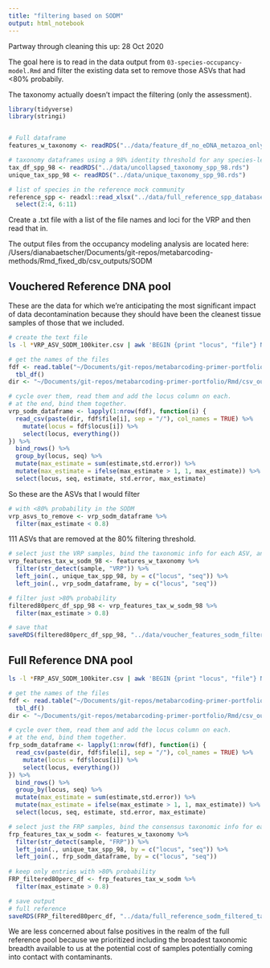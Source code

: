 ```yaml
---
title: "filtering based on SODM"
output: html_notebook
---
```


Partway through cleaning this up: 28 Oct 2020

The goal here is to read in the data output from `03-species-occupancy-model.Rmd` and filter the existing data set to remove those ASVs that had <80% probabily.

The taxonomy actually doesn't impact the filtering (only the assessment).



```r
library(tidyverse)
library(stringi)


# Full dataframe
features_w_taxonomy <- readRDS("../data/feature_df_no_eDNA_metazoa_only.rds")

# taxonomy dataframes using a 98% identity threshold for any species-level assignments
tax_df_spp_98 <- readRDS("../data/uncollapsed_taxonomy_spp_98.rds")
unique_tax_spp_98 <- readRDS("../data/unique_taxonomy_spp_98.rds")

# list of species in the reference mock community 
reference_spp <- readxl::read_xlsx("../data/full_reference_spp_database_info.xlsx") %>%
  select(2:4, 6:11)

```


Create a .txt file with a list of the file names and loci for the VRP and then read that in.

The output files from the occupancy modeling analysis are located here:
/Users/dianabaetscher/Documents/git-repos/metabarcoding-methods/Rmd_fixed_db/csv_outputs/SODM


## Vouchered Reference DNA pool

These are the data for which we're anticipating the most significant impact of data decontamination because they should have been the cleanest tissue samples of those that we included.


```sh
# create the text file 
ls -l *VRP_ASV_SODM_100kiter.csv | awk 'BEGIN {print "locus", "file"} NR >1 && !/posinfo/ {num = $NF; gsub(/filename/, "", num); gsub(/[._].*$/, "", num);  print num, $NF}' > ../../../data/VRP-SODM-file-list.txt 
```

```r
# get the names of the files
fdf <- read.table("~/Documents/git-repos/metabarcoding-primer-portfolio/data/VRP-SODM-file-list.txt", stringsAsFactors = FALSE, header = TRUE) %>%
  tbl_df()
dir <- "~/Documents/git-repos/metabarcoding-primer-portfolio/Rmd/csv_outputs/sodm"

# cycle over them, read them and add the locus column on each.
# at the end, bind them together.
vrp_sodm_dataframe <- lapply(1:nrow(fdf), function(i) {
  read_csv(paste(dir, fdf$file[i], sep = "/"), col_names = TRUE) %>%
    mutate(locus = fdf$locus[i]) %>%
    select(locus, everything())
}) %>%
  bind_rows() %>%
  group_by(locus, seq) %>%
  mutate(max_estimate = sum(estimate,std.error)) %>%
  mutate(max_estimate = ifelse(max_estimate > 1, 1, max_estimate)) %>% # make 1 the maximum probability.
  select(locus, seq, estimate, std.error, max_estimate)

```

So these are the ASVs that I would filter
```r
# with <80% probability in the SODM
vrp_asvs_to_remove <- vrp_sodm_dataframe %>%
  filter(max_estimate < 0.8)
```
111 ASVs that are removed at the 80% filtering threshold.

```r
# select just the VRP samples, bind the taxonomic info for each ASV, and then bind the SODM estimates
vrp_features_tax_w_sodm_98 <- features_w_taxonomy %>%
  filter(str_detect(sample, "VRP")) %>%
  left_join(., unique_tax_spp_98, by = c("locus", "seq")) %>%
  left_join(., vrp_sodm_dataframe, by = c("locus", "seq"))

# filter just >80% probability
filtered80perc_df_spp_98 <- vrp_features_tax_w_sodm_98 %>%
  filter(max_estimate > 0.8)

# save that
saveRDS(filtered80perc_df_spp_98, "../data/voucher_features_sodm_filtered_taxonomy_df.rds", compress = "xz")

```



## Full Reference DNA pool

```sh
ls -l *FRP_ASV_SODM_100kiter.csv | awk 'BEGIN {print "locus", "file"} NR >1 && !/posinfo/ {num = $NF; gsub(/filename/, "", num); gsub(/[._].*$/, "", num);  print num, $NF}' > ../../../data/FRP-SODM-file-list.txt 

```

```r
# get the names of the files
fdf <- read.table("~/Documents/git-repos/metabarcoding-primer-portfolio/data/FRP-SODM-file-list.txt", stringsAsFactors = FALSE, header = TRUE) %>%
  tbl_df()
dir <- "~/Documents/git-repos/metabarcoding-primer-portfolio/Rmd/csv_outputs/sodm"

# cycle over them, read them and add the locus column on each.
# at the end, bind them together.
frp_sodm_dataframe <- lapply(1:nrow(fdf), function(i) {
  read_csv(paste(dir, fdf$file[i], sep = "/"), col_names = TRUE) %>%
    mutate(locus = fdf$locus[i]) %>%
    select(locus, everything())
}) %>%
  bind_rows() %>%
  group_by(locus, seq) %>%
  mutate(max_estimate = sum(estimate,std.error)) %>%
  mutate(max_estimate = ifelse(max_estimate > 1, 1, max_estimate)) %>% # make 1 the maximum probability.
  select(locus, seq, estimate, std.error, max_estimate)

```


```r
# select just the FRP samples, bind the consensus taxonomic info for each ASV, and then bind the SODM estimates
frp_features_tax_w_sodm <- features_w_taxonomy %>%
  filter(str_detect(sample, "FRP")) %>%
  left_join(., unique_tax_spp_98, by = c("locus", "seq")) %>%
  left_join(., frp_sodm_dataframe, by = c("locus", "seq"))
            
# keep only entries with >80% probability
FRP_filtered80perc_df <- frp_features_tax_w_sodm %>%
  filter(max_estimate > 0.8)

# save output
# full reference
saveRDS(FRP_filtered80perc_df, "../data/full_reference_sodm_filtered_taxonomy_df.rds", compress = "xz")
```
We are less concerned about false positives in the realm of the full reference pool because we prioritized including the broadest taxonomic breadth available to us at the potential cost of samples potentially coming into contact with contaminants.


